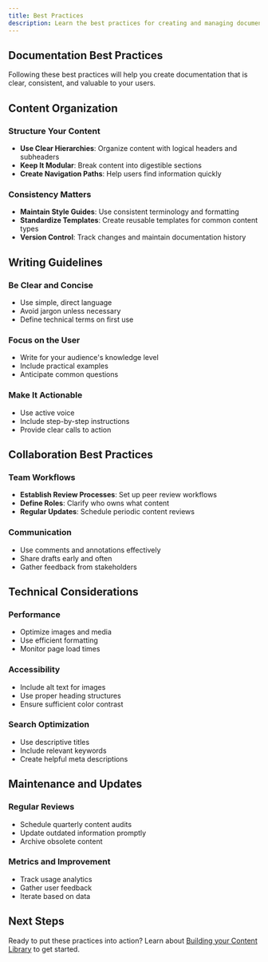 ```yaml
---
title: Best Practices
description: Learn the best practices for creating and managing documentation
---
```


## Documentation Best Practices

Following these best practices will help you create documentation that is clear, consistent, and valuable to your users.

## Content Organization

### Structure Your Content
- **Use Clear Hierarchies**: Organize content with logical headers and subheaders
- **Keep It Modular**: Break content into digestible sections
- **Create Navigation Paths**: Help users find information quickly

### Consistency Matters
- **Maintain Style Guides**: Use consistent terminology and formatting
- **Standardize Templates**: Create reusable templates for common content types
- **Version Control**: Track changes and maintain documentation history

## Writing Guidelines

### Be Clear and Concise
- Use simple, direct language
- Avoid jargon unless necessary
- Define technical terms on first use

### Focus on the User
- Write for your audience's knowledge level
- Include practical examples
- Anticipate common questions

### Make It Actionable
- Use active voice
- Include step-by-step instructions
- Provide clear calls to action

## Collaboration Best Practices

### Team Workflows
- **Establish Review Processes**: Set up peer review workflows
- **Define Roles**: Clarify who owns what content
- **Regular Updates**: Schedule periodic content reviews

### Communication
- Use comments and annotations effectively
- Share drafts early and often
- Gather feedback from stakeholders

## Technical Considerations

### Performance
- Optimize images and media
- Use efficient formatting
- Monitor page load times

### Accessibility
- Include alt text for images
- Use proper heading structures
- Ensure sufficient color contrast

### Search Optimization
- Use descriptive titles
- Include relevant keywords
- Create helpful meta descriptions

## Maintenance and Updates

### Regular Reviews
- Schedule quarterly content audits
- Update outdated information promptly
- Archive obsolete content

### Metrics and Improvement
- Track usage analytics
- Gather user feedback
- Iterate based on data

## Next Steps

Ready to put these practices into action? Learn about [Building your Content Library](/building-content-library) to get started.